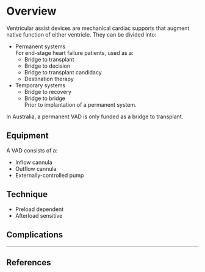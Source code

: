 # Overview

Ventricular assist devices are mechanical cardiac supports that augment native function of either ventricle. They can be divided into:

* Permanent systems\
For end-stage heart failure patients, used as a:
	* Bridge to transplant
	* Bridge to decision
	* Bridge to transplant candidacy
	* Destination therapy
* Temporary systems
	* Bridge to recovery
	* Bridge to bridge\
	Prior to implantation of a permanent system.


:::column-margin
In Australia, a permanent VAD is only funded as a bridge to transplant.
:::

## Equipment

A VAD consists of a:

* Inflow cannula
* Outflow cannula
* Externally-controlled pump

## Technique

* Preload dependent
* Afterload sensitive

## Complications


---

## References

